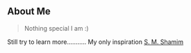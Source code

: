 ## About Me

> Nothing special I am :)

Still try to learn more...........
My only inspiration [S. M. Shamim](https://www.facebook.com/ictshamim)
